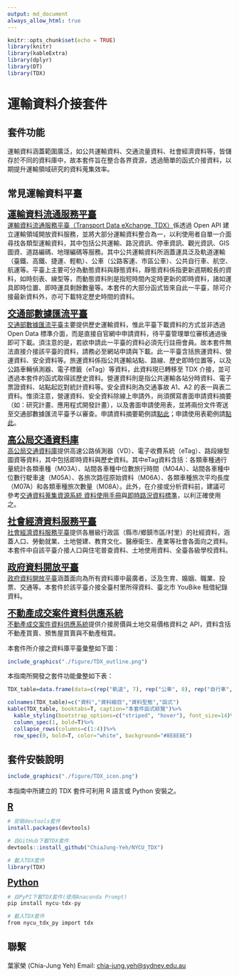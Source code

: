 ```yaml
---
output: md_document
always_allow_html: true
---
```


```r
knitr::opts_chunk$set(echo = TRUE)
library(knitr)
library(kableExtra)
library(dplyr)
library(DT)
library(TDX)
```

# 運輸資料介接套件

## 套件功能
運輸資料涵蓋範圍廣泛，如公共運輸資料、交通流量資料、社會經濟資料等，皆儲存於不同的資料庫中，故本套件旨在整合各界資源，透過簡單的函式介接資料，以期提升運輸領域研究的資料蒐集效率。

## 常見運輸資料平臺
<span style="font-size:15pt;text-decoration:underline">**運輸資料流通服務平臺**</span>  
[運輸資料流通服務平臺（Transport Data eXchange, TDX）](https://tdx.transportdata.tw/)係透過 Open API 建立運輸領域開放資料服務，並將大部分運輸資料整合為一，以利使用者自單一介面尋找各類型運輸資料，其中包括公共運輸、路況資訊、停車資訊、觀光資訊、GIS 圖資、道路編碼、地理編碼等服務。其中公共運輸資料所涵蓋運具泛及軌道運輸（臺鐵、高鐵、捷運、輕軌）、公車（公路客運、市區公車）、公共自行車、航空、航運等。平臺上主要可分為動態資料與靜態資料，靜態資料係指更新週期較長的資料，如時刻表、線型等，而動態資料則是指短時間內定時更新的即時資料，諸如運具即時位置、即時運具剩餘數量等。本套件的大部分函式皆來自此一平臺，除可介接最新資料外，亦可下載特定歷史時間的資料。

<span style="font-size:15pt;text-decoration:underline">**交通部數據匯流平臺**</span>  
[交通部數據匯流平臺](https://ticp.motc.gov.tw/ConvergeProj/index)主要提供歷史運輸資料，惟此平臺下載資料的方式並非透過 Open Data 標準介面，而是直接自官網中申請資料，待平臺管理單位審核通過後即可下載。須注意的是，若欲申請此一平臺的資料必須先行註冊會員。故本套件無法直接介接該平臺的資料，請務必至網站申請與下載。此一平臺含括旅運資料、營運資料、安全資料等。旅運資料係指公共運輸站點、路線、歷史即時位置等，以及公路車輛偵測器、電子標籤（eTag）等資料，此資料現已轉移至 TDX 介接，並可透過本套件的函式取得該歷史資料。營運資料則是指公共運輸各站分時資料、電子票證資料、站點起訖對統計資料等。安全資料則為交通事故 A1、A2 的表一與表二資料。惟須注意，營運資料、安全資料除線上申請外，尚須撰寫書面申請資料摘要（如：研究計畫、應用程式開發計畫），以及書面申請使用表，並將兩份文件寄送至交通部數據匯流平臺予以審查。申請資料摘要範例請[點此](https://github.com/ChiaJung-Yeh/TDX_Guide/raw/master/documents/%E4%BA%A4%E9%80%9A%E9%83%A8%E4%BA%A4%E9%80%9A%E6%95%B8%E6%93%9A%E8%B3%87%E6%96%99%E7%94%B3%E8%AB%8B%E4%BD%BF%E7%94%A8%E8%A1%A8%E7%AF%84%E4%BE%8B.xlsx)；申請使用表範例請[點此](https://github.com/ChiaJung-Yeh/TDX_Guide/raw/master/documents/%E7%94%B3%E8%AB%8B%E8%B3%87%E6%96%99%E6%91%98%E8%A6%81%E7%AF%84%E4%BE%8B.docx)。

<span style="font-size:15pt;text-decoration:underline">**高公局交通資料庫**</span>  
[高公局交通資料庫](https://tisvcloud.freeway.gov.tw/)提供高速公路偵測器（VD）、電子收費系統（eTag）、路段線型圖資等資料，其中包括即時資料與歷史資料。其中eTag資料含括：各類車種通行量統計各類車種（M03A）、站間各車種中位數旅行時間（M04A）、站間各車種中位數行駛車速（M05A）、各旅次路徑原始資料（M06A）、各類車種旅次平均長度（M07A）和各類車種旅次數量（M08A）。此外，在介接或分析資料前，建議可參考[交通資料蒐集資源系統 資料使用手冊](https://tisvcloud.freeway.gov.tw/documents/TDCS%E4%BD%BF%E7%94%A8%E6%89%8B%E5%86%8Av34.pdf)與[即時路況資料標準](https://drive.google.com/file/d/12GzEhuiZa7yJc5zFGVEn8U9UJR22RrGy/view)，以利正確使用之。

<span style="font-size:15pt;text-decoration:underline">**社會經濟資料服務平臺**</span>  
[社會經濟資料服務平臺](https://segis.moi.gov.tw/STAT/Web/Portal/STAT_PortalHome.aspx)提供各層級行政區（縣市/鄉鎮市區/村里）的社經資料，涵蓋人口、勞動就業、土地營建、教育文化、醫療衛生、產業等社會各面向之資料。本套件中自該平臺介接人口與住宅普查資料、土地使用資料、全臺各級學校資料。

<span style="font-size:15pt;text-decoration:underline">**政府資料開放平臺**</span>  
[政府資料開放平臺](https://data.gov.tw/)涵蓋面向為所有資料庫中最廣者，泛及生育、婚姻、職業、投票、交通等。本套件於該平臺介接全臺村里所得資料、臺北市 YouBike 租借紀錄資料。

<span style="font-size:15pt;text-decoration:underline">**不動產成交案件資料供應系統**</span>  
[不動產成交案件資料供應系統](https://plvr.land.moi.gov.tw/DownloadOpenData)提供介接房價與土地交易價格資料之 API，資料含括不動產買賣、預售屋買賣與不動產租賃。

本套件所介接之資料庫平臺彙整如下圖：

```r
include_graphics("./figure/TDX_outline.png")
```

本指南所開發之套件功能彙整如下表：

```r
TDX_table=data.frame(data=c(rep("軌道", 7), rep("公車", 8), rep("自行車", 4), rep("航空與航運", 4), rep("高速公路", 2), "停車場","觀光點位", "道路路網", "地理編碼",rep("社經與土地", 7),"行政區","GTFS","事故資料"), type=c("軌道站點","軌道路線站點","軌道站點出口","軌道路線線型","軌道班表","軌道票價","軌道站間旅行時間","公車站點","公車路線","公車路線線型","公車班表","公車站間旅行時間","公車票價","公車車輛","公車動態","公共自行車站點","自行車路網","公共自行車站點歷史動態","臺北市公共自行車租借紀錄","航空班表","港口點位","航運航線","航線靠港順序","高快速公路線型","高速公路 etag 與 VD","停車場點位資訊","景點、餐廳、旅館點位","道路路網線型","地理編碼服務","人口（含各年齡層與性別資料）","土地使用","所得（各村里）","房價","學校","醫院","工商服務業","行政區疆域","公共運輸標準格式","全臺事故資料"), class=c(rep("點", 3),"線",rep("文字", 3),"點","文字","線",rep("文字", 4),"點","點","線",rep("文字", 3),"點",rep("文字", 2),"線","文字","點","點","線","點",rep("面", 2),rep("文字", 2),"點",rep("面", 3),"文字","點/文字"), functiona=c("`Rail_Station()`", "`Rail_StationOfLine()`","`Rail_StationExit()`", "`Rail_Shape()`", "`Rail_TimeTable()`", "`Rail_ODFare()`", "`Rail_TravelTime()`", "`Bus_StopOfRoute()`", "`Bus_Route()`", "`Bus_Shape()`", "`Bus_Schedule()`", "`Bus_TravelTime()`","`Bus_RouteFare()`","`Bus_Vehicle()`","`Bus_RealTime()`", "`Bike_Station()`", "`Bike_Shape()`", "`Bike_Remain_His()`", "`Bike_OD_His()`", "`Air_Schedule()`", "`Ship_Port()`", "`Ship_Route()`", "`Ship_StopOfRoute()`", "`Freeway_Shape()`","`Freeway_History()`","`Car_Park()`","`Tourism()`","`Road_Network()`","`Geocoding()`","`Population()`","`Landuse()`","`Income()`","`House_Price()`","`School()`","`Hospital()`","`Business()`","`District_Shape()`","`gtfs()`","`Crash()`"))

colnames(TDX_table)=c("資料","資料細目","資料型態","函式")
kable(TDX_table, booktabs=T, caption="本套件函式綜覽")%>%
  kable_styling(bootstrap_options=c("striped", "hover"), font_size=14)%>%
  column_spec(1, bold=T)%>%
  collapse_rows(columns=c(1:4))%>%
  row_spec(0, bold=T, color="white", background="#8E8E8E")
```


## 套件安裝說明

```r
include_graphics("./figure/TDX_icon.png")
```

本指南中所建立的 TDX 套件可利用 R 語言或 Python 安裝之。

<span style="font-size:15pt;text-decoration:underline">**R**</span>
```r
# 安裝devtools套件
install.packages(devtools)

# 自GitHub下載TDX套件
devtools::install_github("ChiaJung-Yeh/NYCU_TDX")

# 載入TDX套件
library(TDX)
```

<span style="font-size:15pt;text-decoration:underline">**Python**</span>
```r
# 自PyPI下載TDX套件(使用Anaconda Prompt)
pip install nycu-tdx-py

# 載入TDX套件
from nycu_tdx_py import tdx
```


## 聯繫
葉家榮 (Chia-Jung Yeh)
Email: <a href="mailto:chia-jung.yeh@sydney.edu.au"><u>chia-jung.yeh@sydney.edu.au</u></a>

